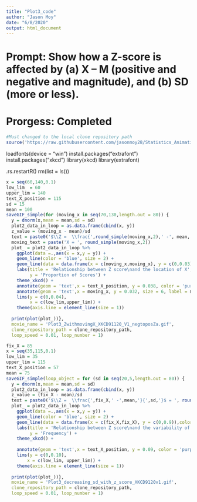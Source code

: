 ```yaml
---
title: "Plot3_code"
author: "Jason Moy"
date: "6/8/2020"
output: html_document
---
```

# Prompt: Show how a Z-score is affected by (a) X – M (positive and negative and magnitude), and (b) SD (more or less).

# Prorgess: Completed
```r
#Must changed to the local clone repository path
source('https://raw.githubusercontent.com/jasonmoy28/Statistics_Animation_Plot/master/saveGIF_simple_git_ver.R') # run the saveGIF_simple function 
```
loadfonts(device = "win")
install.packages("extrafont")
install.packages("xkcd")
library(xkcd)
library(extrafont)

.rs.restartR()
rm(list = ls())


```r
x = seq(60,140,0.1)
low_lim  = 60
upper_lim = 140
text_X_position = 115
sd = 15
mean = 100
saveGIF_simple(for (moving_x in seq(70,130,length.out = 80)) {
  y = dnorm(x,mean = mean,sd = sd)
  plot2_data_in_loop = as.data.frame(cbind(x, y))
  z_value = (moving_x - mean)/sd
  text = paste0('$\\Z =  \\frac{',round_simple(moving_x,2),' -', mean,'}{',sd,'}$ = ', round_simple(z_value,2))
  moving_text = paste('X = ', round_simple(moving_x,2))
  plot_ = plot2_data_in_loop %>% 
    ggplot(data =.,aes(x = x,y = y)) + 
    geom_line(color = 'blue', size = 2) + 
    geom_line(data = data.frame(x = c(moving_x,moving_x), y = c(0,0.03)),color = 'red', size = 2) + 
    labs(title = 'Relationship between Z score\nand the location of X',
         y = 'Proportion of Scores') + 
    theme_xkcd() + 
    annotate(geom = 'text',x = text_X_position, y = 0.038, color = 'purple4', size = 6, label = latex2exp::TeX(text)) + 
    annotate(geom = 'text',x = moving_x, y = 0.032, size = 6, label = moving_text) + 
    lims(y = c(0,0.04), 
         x = c(low_lim,upper_lim)) +
    theme(axis.line = element_line(size = 1))
      
  print(plot(plot_))},
  movie_name = 'Plot3_ZwithmovingX_XKCD91120_V1_negtoposZa.gif', 
  clone_repository_path = clone_repository_path,
  loop_speed = 0.01, loop_number = 1)
```


```r
fix_X = 85
x = seq(35,115,0.1)
low_lim = 35
upper_lim = 115
text_X_position = 57
mean = 75
saveGIF_simple(loop_object = for (sd in seq(20,5,length.out = 80)) {
  y = dnorm(x,mean = mean,sd = sd)
  plot2_data_in_loop = as.data.frame(cbind(x, y))
  z_value = (fix_X - mean)/sd
  text = paste0('$\\Z =  \\frac{',fix_X,' -',mean,'}{',sd,'}$ = ', round_simple(z_value,2))
  plot_ = plot2_data_in_loop %>% 
    ggplot(data =.,aes(x = x,y = y)) + 
    geom_line(color = 'blue', size = 2) +
    geom_line(data = data.frame(x = c(fix_X,fix_X), y = c(0,0.9)),color = 'red', size = 2) + 
    labs(title = 'Relationship between Z score\nand the variability of X',
         y = 'Frequency') + 
    theme_xkcd() + 
 
    annotate(geom = 'text',x = text_X_position, y = 0.09, color = 'purple4', size = 5.2, label = latex2exp::TeX(text)) + 
    lims(y = c(0,0.10),
        x = c(low_lim, upper_lim)) +
    theme(axis.line = element_line(size = 1))
      
  print(plot(plot_))},
  movie_name = 'Plot3_decreasing_sd_with_z_score_XKCD9120v1.gif', 
  clone_repository_path = clone_repository_path,
  loop_speed = 0.01, loop_number = 1)
```